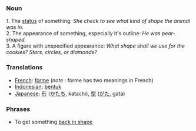 === Noun ===
1.  The [[status]] of something: ''She check to see what kind of shape the animal was in.''<br>
2.  The appearance of something, especially it's outline:  ''He was pear-shaped.''<br>
3.  A figure with unspecified appearance: ''What shape shall we use for the cookies?  Stars, circles, or diamonds?''


=== Translations ===
*[[French]]: [[forme]] (''note'' : forme has two meanings in French)
*[[Indonesian]]: [[bentuk]]
*[[Japanese]]: [[形]] ([[かたち]], katachi), [[型]] ([[がた]], gata)

===Phrases===

*To get something [[back in shape]]